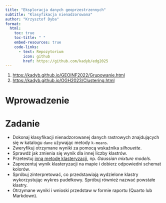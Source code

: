 ```yaml
---
title: "Eksploracja danych geoprzestrzennych"
subtitle: "Klasyfikacja nienadzorowana"
author: "Krzysztof Dyba"
format:
  html:
    toc: true
    toc-title: " "
    embed-resources: true
    code-links:
      - text: Repozytorium
        icon: github
        href: https://github.com/kadyb/edg2025
---
```


1. <https://kadyb.github.io/GEOINF2022/Grupowanie.html>
2. <https://kadyb.github.io/OGH2023/Clustering.html>

# Wprowadzenie

# Zadanie

- Dokonaj klasyfikacji nienadzorowanej danych rastrowych znajdujących się w
katalogu `dane` używając metody `k-means`.
- Zweryfikuj otrzymane wyniki za pomocą wskaźnika *silhouette*.
- Sprawdź jak zmienia się wynik dla innej liczby klastrów.
- Przetestuj [inną metodę klasteryzacji](https://www.datacamp.com/doc/r/cluster),
np. *Gaussian mixture models*.
- Zaprezentuj wynik klasteryzacji na mapie i dobierz odpowiedni schemat kolorów.
- Spróbuj zinterpretować, co przedstawiają wydzielone klastry wykorzystując
wykres pudełkowy. Spróbuj również nazwać powstałe klastry.
- Otrzymane wyniki i wnioski przedstaw w formie raportu (Quarto lub Markdown).
